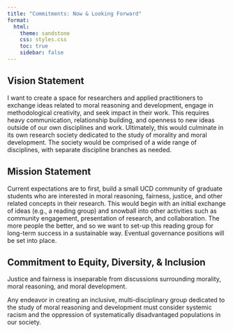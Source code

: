 ```yaml
---
title: "Commitments: Now & Looking Forward"
format:
  html:
    theme: sandstone
    css: styles.css
    toc: true
    sidebar: false
---
```


## Vision Statement
I want to create a space for researchers and applied practitioners to exchange ideas related to moral reasoning and development, engage in methodological creativity, and seek impact in their work. This requires heavy communication, relationship building, and openness to new ideas outside of our own disciplines and work. Ultimately, this would culminate in its own research society dedicated to the study of morality and moral development. The society would be comprised of a wide range of disciplines, with separate discipline branches as needed.

## Mission Statement
Current expectations are to first, build a small UCD community of graduate students who are interested in moral reasoning, fairness, justice, and other related concepts in their research. This would begin with an initial exchange of ideas (e.g., a reading group) and snowball into other activities such as community engagement, presentation of research, and collaboration. The more people the better, and so we want to set-up this reading group for long-term success in a sustainable way. Eventual governance positions will be set into place.

## Commitment to Equity, Diversity, & Inclusion
Justice and fairness is inseparable from discussions surrounding morality, moral reasoning, and moral development.

Any endeavor in creating an inclusive, multi-disciplinary group dedicated to the study of moral reasoning and development must consider systemic racism and the oppression of systematically disadvantaged populations in our society.
